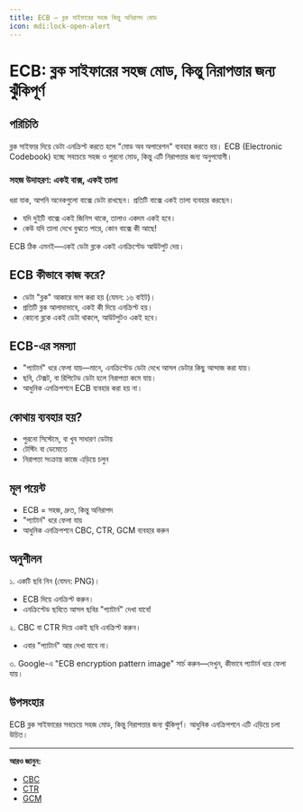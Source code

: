 ```yaml
---
title: ECB — ব্লক সাইফারের সহজ কিন্তু অনিরাপদ মোড
icon: mdi:lock-open-alert
---
```


# ECB: ব্লক সাইফারের সহজ মোড, কিন্তু নিরাপত্তার জন্য ঝুঁকিপূর্ণ

## পরিচিতি

ব্লক সাইফার দিয়ে ডেটা এনক্রিপ্ট করতে হলে "মোড অব অপারেশন" ব্যবহার করতে হয়। ECB (Electronic Codebook) হচ্ছে সবচেয়ে সহজ ও পুরনো মোড, কিন্তু এটি নিরাপত্তার জন্য অনুপযোগী।

### সহজ উদাহরণ: একই বাক্স, একই তালা

ধরা যাক, আপনি অনেকগুলো বাক্সে ডেটা রাখছেন। প্রতিটি বাক্সে একই তালা ব্যবহার করছেন।
- যদি দুইটি বাক্সে একই জিনিস থাকে, তালাও একদম একই হবে।
- কেউ যদি তালা দেখে বুঝতে পারে, কোন বাক্সে কী আছে!

ECB ঠিক এমনই—একই ডেটা ব্লকে একই এনক্রিপ্টেড আউটপুট দেয়।

## ECB কীভাবে কাজ করে?
- ডেটা "ব্লক" আকারে ভাগ করা হয় (যেমন: ১৬ বাইট)।
- প্রতিটি ব্লক আলাদাভাবে, একই কী দিয়ে এনক্রিপ্ট হয়।
- কোনো ব্লকে একই ডেটা থাকলে, আউটপুটও একই হবে।

## ECB-এর সমস্যা
- "প্যাটার্ন" ধরে ফেলা যায়—মানে, এনক্রিপ্টেড ডেটা দেখে আসল ডেটার কিছু আন্দাজ করা যায়।
- ছবি, টেক্সট, বা রিপিটেড ডেটা হলে নিরাপত্তা কমে যায়।
- আধুনিক এনক্রিপশনে ECB ব্যবহার করা হয় না।

## কোথায় ব্যবহার হয়?
- পুরনো সিস্টেমে, বা খুব সাধারণ ডেটায়
- টেস্টিং বা ডেমোতে
- নিরাপত্তা সংক্রান্ত কাজে এড়িয়ে চলুন

## মূল পয়েন্ট
- ECB = সহজ, দ্রুত, কিন্তু অনিরাপদ
- "প্যাটার্ন" ধরে ফেলা যায়
- আধুনিক এনক্রিপশনে CBC, CTR, GCM ব্যবহার করুন

## অনুশীলন

১. একটি ছবি নিন (যেমন: PNG)।
   - ECB দিয়ে এনক্রিপ্ট করুন।
   - এনক্রিপ্টেড ছবিতে আসল ছবির "প্যাটার্ন" দেখা যাবে!

২. CBC বা CTR দিয়ে একই ছবি এনক্রিপ্ট করুন।
   - এবার "প্যাটার্ন" আর দেখা যাবে না।

৩. Google-এ "ECB encryption pattern image" সার্চ করুন—দেখুন, কীভাবে প্যাটার্ন ধরে ফেলা যায়।

## উপসংহার

ECB ব্লক সাইফারের সবচেয়ে সহজ মোড, কিন্তু নিরাপত্তার জন্য ঝুঁকিপূর্ণ। আধুনিক এনক্রিপশনে এটি এড়িয়ে চলা উচিত।

---

**আরও জানুন:**
- [CBC](/encryption/cbc)
- [CTR](/encryption/ctr)
- [GCM](/encryption/gcm)

